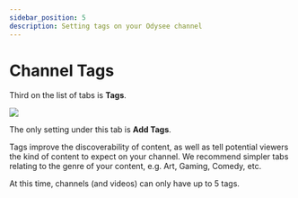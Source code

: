 ---
sidebar_position: 5
description: Setting tags on your Odysee channel
---

# Channel Tags

Third on the list of tabs is **Tags**.

![](https://i.imgur.com/zHAMh8M.png)

The only setting under this tab is **Add Tags**.

Tags improve the discoverability of content, as well as tell potential viewers the kind of content to expect on your channel. We recommend simpler tabs relating to the genre of your content, e.g. Art, Gaming, Comedy, etc.

At this time, channels (and videos) can only have up to 5 tags.